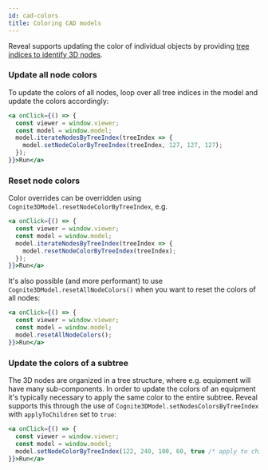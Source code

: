 ```yaml
---
id: cad-colors
title: Coloring CAD models
---
```



<DemoWrapper modelId={4715379429968321} revisionId={5688854005909501} name="Cognite3DViewerDemo" />

Reveal supports updating the color of individual objects by providing [tree indices to identify 3D nodes](../concepts.md).

### Update all node colors
To update the colors of all nodes, loop over all tree indices in the model and update the colors
accordingly:

```jsx live=true
<a onClick={() => {
  const viewer = window.viewer;
  const model = window.model;
  model.iterateNodesByTreeIndex(treeIndex => {
    model.setNodeColorByTreeIndex(treeIndex, 127, 127, 127);
  });
}}>Run</a>
```

### Reset node colors

Color overrides can be overridden using `Cognite3DModel.resetNodeColorByTreeIndex`, e.g.
```jsx live=true
<a onClick={() => {
  const viewer = window.viewer;
  const model = window.model;
  model.iterateNodesByTreeIndex(treeIndex => {
    model.resetNodeColorByTreeIndex(treeIndex);
  });
}}>Run</a>
```
It's also possible (and more performant) to use `Cognite3DModel.resetAllNodeColors()` when
you want to reset the colors of all nodes:
```jsx live=true
<a onClick={() => {
  const viewer = window.viewer;
  const model = window.model;
  model.resetAllNodeColors();
}}>Run</a>
```

### Update the colors of a subtree
The 3D nodes are organized in a tree structure, where e.g. equipment will have many sub-components. In 
order to update the colors of an equipment it's typically necessary to apply the same color to the entire
subtree. Reveal supports this through the use of `Cognite3DModel.setNodesColorsByTreeIndex` with `applyToChildren`
set to `true`:
```jsx live=true
<a onClick={() => {
  const viewer = window.viewer;
  const model = window.model;
  model.setNodeColorByTreeIndex(122, 240, 100, 60, true /* apply to children */);
}}>Run</a>
```
